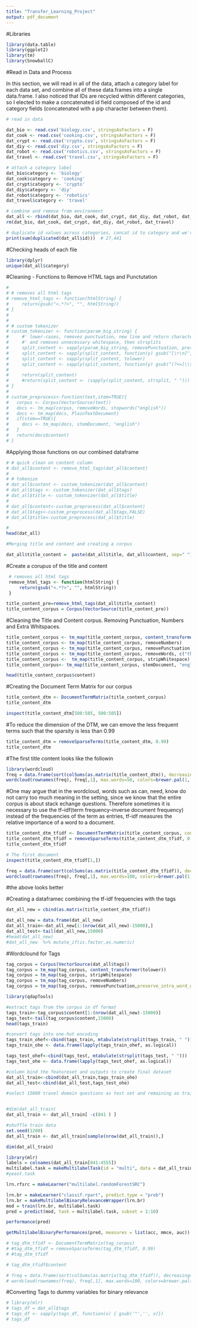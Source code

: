 ```yaml
---
title: "Transfer_Learning_Project"
output: pdf_document
---
```


#Libraries

```r
library(data.table)
library(ggplot2)
library(tm)
library(SnowballC)
```
#Read in Data and Process

In this section, we will read in all of the data, attach a category label for each data set, and combine all of these data.frames into a single data.frame. I also noticed that IDs are recycled within different categories, so I elected to make a concatenated id field composed of the id and category fields (concatenated with a pip character between them).
```r
# read in data

dat_bio <- read.csv('biology.csv', stringsAsFactors = F)
dat_cook <- read.csv('cooking.csv', stringsAsFactors = F)
dat_crypt <- read.csv('crypto.csv', stringsAsFactors = F)
dat_diy <- read.csv('diy.csv', stringsAsFactors = F)
dat_robot <- read.csv('robotics.csv', stringsAsFactors = F)
dat_travel <- read.csv('travel.csv', stringsAsFactors = F)

# attach a category label
dat_bio$category <- 'biology'
dat_cook$category <- 'cooking'
dat_crypt$category <- 'crypto'
dat_diy$category <- 'diy'
dat_robot$category <- 'robotics'
dat_travel$category <- 'travel'

# combine and remove from environment
dat_all <- rbind(dat_bio, dat_cook, dat_crypt, dat_diy, dat_robot, dat_travel)
rm(dat_bio, dat_cook, dat_crypt, dat_diy, dat_robot, dat_travel)

# duplicate id values across categories, concat id to category and we're good
print(sum(duplicated(dat_all$id)))  # 27,441

```

#Checking heads of each file
```r
library(dplyr)
unique(dat_all$category)
```

#Cleaning - Functions to Remove HTML tags and Punctutation
```r
# 
# # removes all html tags
# remove_html_tags <- function(htmlString) {
#     return(gsub("<.*?>", "", htmlString))
# }
# 
# 
# # custom tokenizer
# custom_tokenizer <- function(param_big_string) {
#     #' lower-cases, removes punctuation, new line and return characters, 
#     #' and removes unnecessary whitespace, then strsplits 
#     split_content <- sapply(param_big_string, removePunctuation, preserve_intra_word_dashes=T)
#     split_content <- sapply(split_content, function(y) gsub("[\r\n]", " ", y))
#     split_content <- sapply(split_content, tolower)
#     split_content <- sapply(split_content, function(y) gsub("(?<=[\\s])\\s*|^\\s+|\\s+$", "", y, perl=TRUE))
#     
#     return(split_content)
#     #return(split_content <- (sapply(split_content, strsplit, " ")))
# }
# 
# custom_preprocess<-function(text,stem=TRUE){
#   corpus <- Corpus(VectorSource(text))
#   docs <- tm_map(corpus, removeWords, stopwords("english"))
#   docs <- tm_map(docs, PlainTextDocument)
#   if(stem==TRUE){
#     docs <- tm_map(docs, stemDocument, "english")
#   }
#   return(docs$content)
# }

```

#Applying those functions on our combined dataframe

```r
# # quick clean on content column
# dat_all$content <- remove_html_tags(dat_all$content)
# 
# # tokenize
# dat_all$content <- custom_tokenizer(dat_all$content)
# dat_all$tags <- custom_tokenizer(dat_all$tags)
# dat_all$title <- custom_tokenizer(dat_all$title)
# 
# dat_all$content<-custom_preprocess(dat_all$content)
# dat_all$tags<-custom_preprocess(dat_all$tags,FALSE)
# dat_all$title<-custom_preprocess(dat_all$title)
```



```r
#
head(dat_all)
```

```r
#Merging title and content and creating a corpus

dat_all$title_content =  paste(dat_all$title, dat_all$content, sep=" ")

```


#Create a corupus of the title and content
```r
 # removes all html tags
 remove_html_tags <- function(htmlString) {
     return(gsub("<.*?>", "", htmlString))
 }
```


```r
title_content_pre=remove_html_tags(dat_all$title_content)
title_content_corpus = Corpus(VectorSource(title_content_pre))
```


#Cleaning the Title and Content corpus. Removing Punctuation, Numbers and Extra Whitspaces.
```r
title_content_corpus <- tm_map(title_content_corpus, content_transformer(tolower))
title_content_corpus <- tm_map(title_content_corpus, removeNumbers)
title_content_corpus <- tm_map(title_content_corpus, removePunctuation)
title_content_corpus <- tm_map(title_content_corpus, removeWords, c("the", "and", stopwords("english")))
title_content_corpus <-  tm_map(title_content_corpus, stripWhitespace)
title_content_corpus<- tm_map(title_content_corpus, stemDocument, "english")
```

```r
head(title_content_corpus$content)
```


#Creating the Document Term Matrix for our corpus

```r
title_content_dtm <- DocumentTermMatrix(title_content_corpus)
title_content_dtm
```

```r
inspect(title_content_dtm[500:505, 500:505])
```

#To reduce the dimension of the DTM, we can emove the less frequent terms such that the sparsity is less than 0.99
```r
title_content_dtm = removeSparseTerms(title_content_dtm, 0.99)
title_content_dtm
```
#The first title content looks like the followin


```r
library(wordcloud)
freq = data.frame(sort(colSums(as.matrix(title_content_dtm)), decreasing=TRUE))
wordcloud(rownames(freq), freq[,1], max.words=50, colors=brewer.pal(1, "Dark2"))
```

#One may argue that in the wordcloud, words such as can, need, know do not carry too much meaning in the setting, since we know that the entire corpus is about stack echange questions.  Therefore sometimes it is necessary to use the tf–idf(term frequency–inverse document frequency) instead of the frequencies of the term as entries, tf-idf measures the relative importance of a word to a document.

```r
title_content_dtm_tfidf <- DocumentTermMatrix(title_content_corpus, control = list(weighting = weightTfIdf))
title_content_dtm_tfidf = removeSparseTerms(title_content_dtm_tfidf, 0.99)
title_content_dtm_tfidf
```

```r
# The first document
inspect(title_content_dtm_tfidf[1,])
```

```r
freq = data.frame(sort(colSums(as.matrix(title_content_dtm_tfidf)), decreasing=TRUE))
wordcloud(rownames(freq), freq[,1], max.words=100, colors=brewer.pal(1, "Dark2"))
```
#the above looks better

#Creating a dataframec combining the tf-idf frequencies with the tags
```r
dat_all_new = cbind(as.matrix(title_content_dtm_tfidf))
```


```r
dat_all_new = data.frame(dat_all_new)
dat_all_train<-dat_all_new[1:(nrow(dat_all_new)-15000),]
dat_all_test<-tail(dat_all_new,15000)
#head(dat_all_new)
#dat_all_new  %>% mutate_if(is.factor,as.numeric)
```

#Wordclound for Tags

```r
tag_corpus = Corpus(VectorSource(dat_all$tags))
tag_corpus = tm_map(tag_corpus, content_transformer(tolower))
tag_corpus = tm_map(tag_corpus, stripWhitespace)
tag_corpus = tm_map(tag_corpus, removeNumbers)
tag_corpus = tm_map(tag_corpus, removePunctuation,preserve_intra_word_dashes=T)
```

```r
library(qdapTools)

#extract tags from the corpus in df format
tags_train<-tag_corpus$content[1:(nrow(dat_all_new)-15000)]
tags_test<-tail(tag_corpus$content,15000)
head(tags_train)

#convert tags into one-hot encoding
tags_train_ohef<-cbind(tags_train, mtabulate(strsplit(tags_train, " ")))
tags_train_ohe <- data.frame(lapply(tags_train_ohef, as.logical))

tags_test_ohef<-cbind(tags_test, mtabulate(strsplit(tags_test, " ")))
tags_test_ohe <- data.frame(lapply(tags_test_ohef, as.logical))

#column bind the featureset and outputs to create final dataset
dat_all_train<-cbind(dat_all_train,tags_train_ohe)
dat_all_test<-cbind(dat_all_test,tags_test_ohe)
```



```r
#select 15000 travel domain questions as test set and remaining as train


#dim(dat_all_train)
dat_all_train <- dat_all_train[ -c(841 ) ]

#shuffle train data
set.seed(1200)
dat_all_train <- dat_all_train[sample(nrow(dat_all_train)),]

dim(dat_all_train)
```



```r
library(mlr)
labels = colnames(dat_all_train[841:4555])
multilabel.task = makeMultilabelTask(id = "multi", data = dat_all_train, target = labels)
#yeast.task
```


```r
lrn.rfsrc = makeLearner("multilabel.randomForestSRC")

lrn.br = makeLearner("classif.rpart", predict.type = "prob")
lrn.br = makeMultilabelBinaryRelevanceWrapper(lrn.br)
mod = train(lrn.br, multilabel.task)
pred = predict(mod, task = multilabel.task, subset = 1:10)

performance(pred)

getMultilabelBinaryPerformances(pred, measures = list(acc, mmce, auc))
```


```r
# tag_dtm_tfidf <- DocumentTermMatrix(tag_corpus)
# #tag_dtm_tfidf = removeSparseTerms(tag_dtm_tfidf, 0.99)
# #tag_dtm_tfidf
```

```r
# tag_dtm_tfidf$content
```

```r
# freq = data.frame(sort(colSums(as.matrix(tag_dtm_tfidf)), decreasing=TRUE))
# wordcloud(rownames(freq), freq[,1], max.words=100, colors=brewer.pal(1, "Dark2"))
```




#Converting Tags to dummy variables for binary relevance
```r
# library(mlr)
# tags_df = dat_all$tags
# tags_df <- sapply(tags_df, function(x) { gsub('"','', x)})
# tags_df
```

